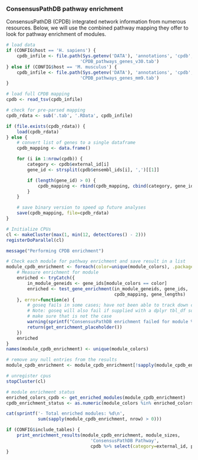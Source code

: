 ### ConsensusPathDB pathway enrichment

ConsensusPathDB (CPDB) integrated network information from numerous resources.
Below, we will use the combined pathway mapping they offer to look for
pathway enrichment of modules.

```r
# load data
if (CONFIG$host == 'H. sapiens') {
    cpdb_infile <- file.path(Sys.getenv('DATA'), 'annotations', 'cpdb', 'human', 
                            'CPDB_pathways_genes_v30.tab')
} else if (CONFIG$host == 'M. musculus') {
    cpdb_infile <- file.path(Sys.getenv('DATA'), 'annotations', 'cpdb', 'mouse', 
                            'CPDB_pathways_genes_mm9.tab')
}

# load full CPDB mapping
cpdb <- read_tsv(cpdb_infile)

# check for pre-parsed mapping
cpdb_rdata <- sub('.tab', '.RData', cpdb_infile)

if (file.exists(cpdb_rdata)) {
    load(cpdb_rdata)
} else {
    # convert list of genes to a single dataframe
    cpdb_mapping <- data.frame()

    for (i in 1:nrow(cpdb)) {
        category <- cpdb$external_id[i]
        gene_id <- strsplit(cpdb$ensembl_ids[i], ',')[[1]]

        if (length(gene_id) > 0) {
            cpdb_mapping <- rbind(cpdb_mapping, cbind(category, gene_id))
        }
    }

    # save binary version to speed up future analyses
    save(cpdb_mapping, file=cpdb_rdata)
}
```

```r
# Initialize CPUs
cl <- makeCluster(max(1, min(12, detectCores() - 2)))
registerDoParallel(cl)

message("Performing CPDB enrichment")

# Check each module for pathway enrichment and save result in a list
module_cpdb_enrichment <- foreach(color=unique(module_colors), .packages=c('goseq')) %dopar% {
    # Measure enrichment for module
    enriched <- tryCatch({
        in_module_geneids <- gene_ids[module_colors == color]
        enriched <- test_gene_enrichment(in_module_geneids, gene_ids,
                                         cpdb_mapping, gene_lengths)
    }, error=function(e) {
        # goseq fails in some cases; have not been able to track down cause yet
        # Note: goseq will also fail if supplied with a dplyr tbl_df so first 
        # make sure that is not the case
        warning(sprintf("ConsensusPathDB enrichment failed for module %s", color))
        return(get_enrichment_placeholder())
    })
    enriched
}
names(module_cpdb_enrichment) <- unique(module_colors)

# remove any null entries from the results
module_cpdb_enrichment <- module_cpdb_enrichment[!sapply(module_cpdb_enrichment, is.null)]

# unregister cpus
stopCluster(cl)

# module enrichment status
enriched_colors_cpdb <- get_enriched_modules(module_cpdb_enrichment)
cpdb_enrichment_status <- as.numeric(module_colors %in% enriched_colors_cpdb)
```

```r
cat(sprintf('- Total enriched modules: %d\n', 
            sum(sapply(module_cpdb_enrichment, nrow) > 0)))

if (CONFIG$include_tables) {
    print_enrichment_results(module_cpdb_enrichment, module_sizes,
                                'ConsensusPathDB Pathway',
                                cpdb %>% select(category=external_id, pathway, source))
}
```

